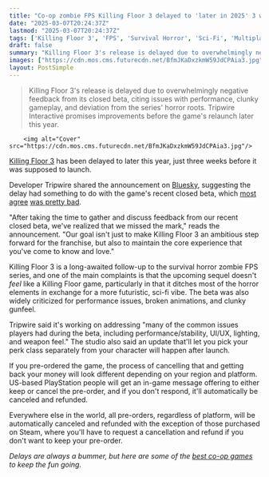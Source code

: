 ```yaml
---
title: "Co-op zombie FPS Killing Floor 3 delayed to 'later in 2025' 3 weeks before it was supposed to release following disastrous beta: 'We missed the mark'"
date: "2025-03-07T20:24:37Z"
lastmod: "2025-03-07T20:24:37Z"
tags: ['Killing Floor 3', 'FPS', 'Survival Horror', 'Sci-Fi', 'Multiplayer', 'PC', 'PlayStation']
draft: false
summary: "Killing Floor 3's release is delayed due to overwhelmingly negative feedback from its closed beta, citing issues with performance, clunky gameplay, and deviation from the series' horror roots.  Tripwire Interactive promises improvements before the game's relaunch later this year."
images: ["https://cdn.mos.cms.futurecdn.net/BfmJKaDxzkmW59JdCPAia3.jpg"]
layout: PostSimple
---
```

> Killing Floor 3's release is delayed due to overwhelmingly negative feedback from its closed beta, citing issues with performance, clunky gameplay, and deviation from the series' horror roots.  Tripwire Interactive promises improvements before the game's relaunch later this year.


        <img alt="Cover" src="https://cdn.mos.cms.futurecdn.net/BfmJKaDxzkmW59JdCPAia3.jpg"/>
        
[Killing Floor 3](https://www.gamesradar.com/games/fps/i-had-to-break-killing-floor-3s-first-multiplayer-beta-in-order-to-survive-but-dont-expect-this-strategy-to-work-again/) has been delayed to later this year, just three weeks before it was supposed to launch.

Developer Tripwire shared the announcement on [Bluesky](https://bsky.app/profile/killingfloor3.com/post/3ljsdlpavoc2r), suggesting the delay had something to do with the game's recent closed beta, which [most](https://www.reddit.com/r/killingfloor/comments/1iti46s/killing_floor_3_is_just_plain_awful/) [agree](https://www.reddit.com/r/killingfloor/comments/1ip36tr/kf3_beta_rant/) [was pretty bad](https://www.reddit.com/r/killingfloor/comments/1itbww6/why_is_kf3_beta_so_insanely_clunky_and_clumsy/).

"After taking the time to gather and discuss feedback from our recent closed beta, we've realized that we missed the mark," reads the announcement. "Our goal isn't just to make Killing Floor 3 an ambitious step forward for the franchise, but also to maintain the core experience that you've come to know and love."

Killing Floor 3 is a long-awaited follow-up to the survival horror zombie FPS series, and one of the main complaints is that the upcoming sequel doesn't *feel* like a Killing Floor game, particularly in that it ditches most of the horror elements in exchange for a more futuristic, sci-fi vibe. The beta was also widely criticized for performance issues, broken animations, and clunky gunfeel.

Tripwire said it's working on addressing "many of the common issues players had during the beta, including performance/stability, UI/UX, lighting, and weapon feel." The studio also said an update that'll let you pick your perk class separately from your character will happen after launch.

If you pre-ordered the game, the process of cancelling that and getting back your money will look different depending on your region and platform. US-based PlayStation people will get an in-game message offering to either keep or cancel the pre-order, and if you don't respond, it'll automatically be canceled and refunded.

Everywhere else in the world, all pre-orders, regardless of platform, will be automatically canceled and refunded with the exception of those purchased on Steam, where you'll have to request a cancellation and refund if you don't want to keep your pre-order.

*Delays are always a bummer, but here are some of the *[<em>best co-op games</em>](https://www.gamesradar.com/best-co-op-games/)* to keep the fun going.*
        